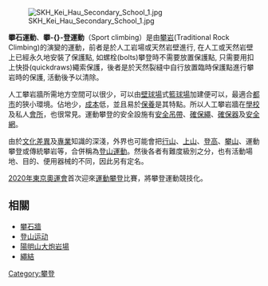 {{TA|1=zh-cn:攀岩; zh-tw:攀登; zh-hk:攀石}}
{{unreferenced|time=2014-07-13T02:54:12+00:00}}
[[File:SKH_Kei_Hau_Secondary_School_1.jpg|thumb]]

'''攀石運動'''、'''攀-{}-登運動'''（Sport climbing）是由[[攀岩|攀岩]](Traditional Rock Climbing)的演變的運動，前者是於人工岩場或天然岩壁進行, 在人工或天然岩壁上已經永久地安裝了保護點, 如螺栓(bolts)攀登時不需要放置保護點, 只需要用扣上快掛(quickdraws)繩索保護，後者是於天然裂縫中自行放置臨時保護點進行攀岩時的保護, 活動後予以清除。

人工攀岩牆所需地方空間可以很少，可以由[[壁球場|壁球場]]式[[籃球場|籃球場]]加建便可以，最適合[[都市|都市]]的狹小環境。佔地少，[[成本|成本]]低，並且易於[[保養|保養]]是其特點。所以人工攀岩牆在[[學校|學校]]及私人[[會所|會所]]，也很常見。運動攀登的安全設施有[[安全吊帶|安全吊帶]]、[[確保繩|確保繩]]、[[確保器|確保器]]及[[安全網|安全網]]。

由於[[文化差異|文化差異]]及[[專業|專業]]知識的深淺，外界也可能會把[[行山|行山]]、[[上山|上山]]、[[登高|登高]]、[[攀山|攀山]]、運動攀登或傳統攀岩等，合併稱為[[登山運動|登山運動]]。然後各者有難度級別之分，也有活動場地、目的、便用器械的不同，因此另有定名。

[[2020年東京奧運會|2020年東京奧運會]]首次迎來[[運動攀登|運動攀登]]比賽，將攀登運動競技化。

==相關==
* [[攀石牆|攀石牆]]
* [[登山运动|登山运动]]
* [[陽明山|陽明山]][[大炮岩場|大炮岩場]]
* [[繩結|繩結]]

[[Category:攀登|Category:攀登]]